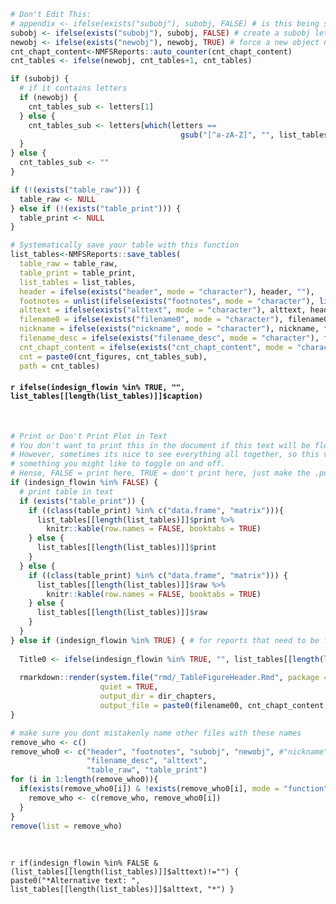 

```r

# Don't Edit This:
# appendix <- ifelse(exists("subobj"), subobj, FALSE) # is this being saved to the Appendix?
subobj <- ifelse(exists("subobj"), subobj, FALSE) # create a subobj letter (1a)
newobj <- ifelse(exists("newobj"), newobj, TRUE) # force a new object number (1b-> 2a and 1 -> 2)
cnt_chapt_content<-NMFSReports::auto_counter(cnt_chapt_content)
cnt_tables <- ifelse(newobj, cnt_tables+1, cnt_tables)

if (subobj) {
  # if it contains letters
  if (newobj) {
    cnt_tables_sub <- letters[1]
  } else {
    cnt_tables_sub <- letters[which(letters == 
                                      gsub("[^a-zA-Z]", "", list_tables[length(list_tables)][[1]]$number))+1]
  }
} else {
  cnt_tables_sub <- ""
}

if (!(exists("table_raw"))) {
  table_raw <- NULL
} else if (!(exists("table_print"))) {
  table_print <- NULL
}

# Systematically save your table with this function
list_tables<-NMFSReports::save_tables(
  table_raw = table_raw, 
  table_print = table_print,
  list_tables = list_tables, 
  header = ifelse(exists("header", mode = "character"), header, ""),
  footnotes = unlist(ifelse(exists("footnotes", mode = "character"), list(footnotes), "")), 
  alttext = ifelse(exists("alttext", mode = "character"), alttext, header),
  filename0 = ifelse(exists("filename0", mode = "character"), filename0, nickname), 
  nickname = ifelse(exists("nickname", mode = "character"), nickname, filename0),
  filename_desc = ifelse(exists("filename_desc", mode = "character"), filename_desc, nickname),  
  cnt_chapt_content = ifelse(exists("cnt_chapt_content", mode = "character"), cnt_chapt_content, "001"), 
  cnt = paste0(cnt_figures, cnt_tables_sub), 
  path = cnt_tables)

```

#### `r ifelse(indesign_flowin %in% TRUE, "", list_tables[[length(list_tables)]]$caption) `

</br>

```r

# Print or Don't Print Plot in Text
# You don't want to print this in the document if this text will be flowed into InDesign. 
# However, sometimes its nice to see everything all together, so this variable is 
# something you might like to toggle on and off. 
# Hense, FALSE = print here, TRUE = don't print here, just make the .pdf (coded above)
if (indesign_flowin %in% FALSE) { 
  # print table in text
  if (exists("table_print")) {
    if ((class(table_print) %in% c("data.frame", "matrix"))){
      list_tables[[length(list_tables)]]$print %>% 
        knitr::kable(row.names = FALSE, booktabs = TRUE)
    } else {
      list_tables[[length(list_tables)]]$print
    }
  } else {
    if ((class(table_print) %in% c("data.frame", "matrix"))) {
      list_tables[[length(list_tables)]]$raw %>% 
        knitr::kable(row.names = FALSE, booktabs = TRUE)
    } else {
      list_tables[[length(list_tables)]]$raw
    }
  } 
} else if (indesign_flowin %in% TRUE) { # for reports that need to be flowed into InDesign 
  
  Title0 <- ifelse(indesign_flowin %in% TRUE, "", list_tables[[length(list_tables)]]$caption)
  
  rmarkdown::render(system.file("rmd/_TableFigureHeader.Rmd", package = "NMFSReports"), 
                    quiet = TRUE,
                    output_dir = dir_chapters, 
                    output_file = paste0(filename00, cnt_chapt_content,"_Title.docx"))
}

# make sure you dont mistakenly name other files with these names
remove_who <- c()
remove_who0 <- c("header", "footnotes", "subobj", "newobj", #"nickname", 
                 "filename_desc", "alttext", 
                 "table_raw", "table_print")
for (i in 1:length(remove_who0)){
  if(exists(remove_who0[i]) & !exists(remove_who0[i], mode = "function")){
    remove_who <- c(remove_who, remove_who0[i])
  }
}
remove(list = remove_who)

```

</br>

`r if(indesign_flowin %in% FALSE & (list_tables[[length(list_tables)]]$alttext)!="") { paste0("*Alternative text: ", list_tables[[length(list_tables)]]$alttext, "*") } `

</br>
